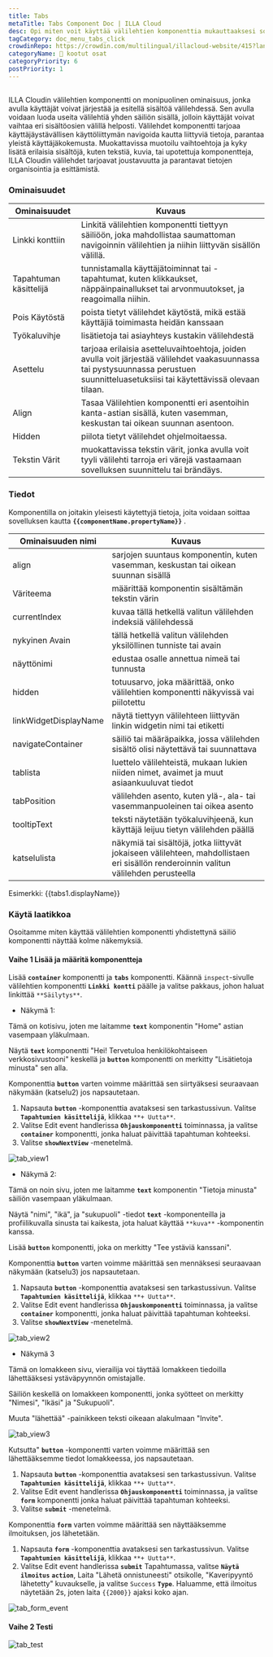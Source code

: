 ```yaml
---
title: Tabs
metaTitle: Tabs Component Doc | ILLA Cloud
desc: Opi miten voit käyttää välilehtien komponenttia mukauttaaksesi sovellustasi ILLA Cloudissa.
tagCategory: doc_menu_tabs_click
crowdinRepo: https://crowdin.com/multilingual/illacloud-website/415?languages=fi&filter=basic&value=0
categoryName: 🧬 kootut osat
categoryPriority: 6
postPriority: 1
---
```


## <h2 hidden>Mitä välilehdet ovat?</h2>

ILLA Cloudin välilehtien komponentti on monipuolinen ominaisuus, jonka avulla käyttäjät voivat järjestää ja esitellä sisältöä välilehdessä. Sen avulla voidaan luoda useita välilehtiä yhden säiliön sisällä, jolloin käyttäjät voivat vaihtaa eri sisältöosien välillä helposti. Välilehdet komponentti tarjoaa käyttäjäystävällisen käyttöliittymän navigoida kautta liittyviä tietoja, parantaa yleistä käyttäjäkokemusta. Muokattavissa muotoilu vaihtoehtoja ja kyky lisätä erilaisia sisältöjä, kuten tekstiä, kuvia, tai upotettuja komponentteja, ILLA Cloudin välilehdet tarjoavat joustavuutta ja parantavat tietojen organisointia ja esittämistä.

### Ominaisuudet

| Ominaisuudet                 | Kuvaus                                                                                                                                                                               |
| ---------------------------- | ------------------------------------------------------------------------------------------------------------------------------------------------------------------------------------ |
| Linkki konttiin              | Linkitä välilehtien komponentti tiettyyn säiliöön, joka mahdollistaa saumattoman navigoinnin välilehtien ja niihin liittyvän sisällön välillä.                                       |
| Tapahtuman käsittelijä       | tunnistamalla käyttäjätoiminnat tai -tapahtumat, kuten klikkaukset, näppäinpainallukset tai arvonmuutokset, ja reagoimalla niihin.                                                   |
| Pois Käytöstä                | poista tietyt välilehdet käytöstä, mikä estää käyttäjiä toimimasta heidän kanssaan                                                                                                   |
| Työkaluvihje                 | lisätietoja tai asiayhteys kustakin välilehdestä                                                                                                                                     |
| Asettelu                     | tarjoaa erilaisia asetteluvaihtoehtoja, joiden avulla voit järjestää välilehdet vaakasuunnassa tai pystysuunnassa perustuen suunnitteluasetuksiisi tai käytettävissä olevaan tilaan. |
| Align                        | Tasaa Välilehtien komponentti eri asentoihin kanta-astian sisällä, kuten vasemman, keskustan tai oikean suunnan asentoon.                                                            |
| Hidden                       | piilota tietyt välilehdet ohjelmoitaessa.                                                                                                                                            |
| Tekstin Värit                | muokattavissa tekstin värit, jonka avulla voit tyyli välilehti tarroja eri värejä vastaamaan sovelluksen suunnittelu tai brändäys.                                                   |

### Tiedot

Komponentilla on joitakin yleisesti käytettyjä tietoja, joita voidaan soittaa sovelluksen kautta **`{{componentName.propertyName}}`** .

| Ominaisuuden nimi         | Kuvaus                                                                                                                               |
| ------------------------- | ------------------------------------------------------------------------------------------------------------------------------------ |
| align                     | sarjojen suuntaus komponentin, kuten vasemman, keskustan tai oikean suunnan sisällä                                                  |
| Väriteema                 | määrittää komponentin sisältämän tekstin värin                                                                                       |
| currentIndex              | kuvaa tällä hetkellä valitun välilehden indeksiä välilehdessä                                                                        |
| nykyinen Avain            | tällä hetkellä valitun välilehden yksilöllinen tunniste tai avain                                                                    |
| näyttönimi                | edustaa osalle annettua nimeä tai tunnusta                                                                                           |
| hidden                    | totuusarvo, joka määrittää, onko välilehtien komponentti näkyvissä vai piilotettu                                                    |
| linkWidgetDisplayName     | näytä tiettyyn välilehteen liittyvän linkin widgetin nimi tai etiketti                                                               |
| navigateContainer         | säiliö tai määräpaikka, jossa välilehden sisältö olisi näytettävä tai suunnattava                                                    |
| tablista                  | luettelo välilehteistä, mukaan lukien niiden nimet, avaimet ja muut asiaankuuluvat tiedot                                            |
| tabPosition               | välilehden asento, kuten ylä-, ala- tai vasemmanpuoleinen tai oikea asento                                                           |
| tooltipText               | teksti näytetään työkaluvihjeenä, kun käyttäjä leijuu tietyn välilehden päällä                                                       |
| katselulista              | näkymiä tai sisältöjä, jotka liittyvät jokaiseen välilehteen, mahdollistaen eri sisällön renderoinnin valitun välilehden perusteella |

Esimerkki: {{tabs1.displayName}}

### Käytä laatikkoa

Osoitamme miten käyttää välilehtien komponentti yhdistettynä säiliö komponentti näyttää kolme näkemyksiä.

#### Vaihe 1 Lisää ja määritä komponentteja

Lisää **`container`** komponentti ja **`tabs`** komponentti. Käännä `inspect`-sivulle välilehtien komponentti **`Linkki kontti`** päälle ja valitse pakkaus, johon haluat linkittää `**Säilytys**`.

-   Näkymä 1:

Tämä on kotisivu, joten me laitamme **`text`** komponentin "Home" astian vasempaan yläkulmaan.

Näytä **`text`** komponentti "Hei! Tervetuloa henkilökohtaiseen verkkosivustooni" keskellä ja **`button`** komponentti on merkitty "Lisätietoja minusta" sen alla.

Komponenttia **`button`** varten voimme määrittää sen siirtyäksesi seuraavaan näkymään (katselu2) jos napsautetaan.

1.  Napsauta **`button`** -komponenttia avataksesi sen tarkastussivun. Valitse **`Tapahtumien käsittelijä`**, klikkaa `**+ Uutta**`.
2.  Valitse Edit event handlerissa **`Ohjauskomponentti`** toiminnassa, ja valitse **`container`** komponentti, jonka haluat päivittää tapahtuman kohteeksi.
3.  Valitse **`showNextView`** -menetelmä.

![tab_view1](https://cdn.illacloud.com/official-website/img/docs/tab_view1.jpg)

-   Näkymä 2:

Tämä on noin sivu, joten me laitamme **`text`** komponentin "Tietoja minusta" säiliön vasempaan yläkulmaan.

Näytä "nimi", "ikä", ja "sukupuoli" -tiedot **`text`** -komponenteilla ja profiilikuvalla sinusta tai kaikesta, jota haluat käyttää `**kuva**` -komponentin kanssa.

Lisää **`button`** komponentti, joka on merkitty "Tee ystäviä kanssani".

Komponenttia **`button`** varten voimme määrittää sen mennäksesi seuraavaan näkymään (katselu3) jos napsautetaan.

1.  Napsauta **`button`** -komponenttia avataksesi sen tarkastussivun. Valitse **`Tapahtumien käsittelijä`**, klikkaa `**+ Uutta**`.
2.  Valitse Edit event handlerissa **`Ohjauskomponentti`** toiminnassa, ja valitse **`container`** komponentti, jonka haluat päivittää tapahtuman kohteeksi.
3.  Valitse **`showNextView`** -menetelmä.

![tab_view2](https://cdn.illacloud.com/official-website/img/docs/tab_view2.jpg)

-   Näkymä 3

Tämä on lomakkeen sivu, vierailija voi täyttää lomakkeen tiedoilla lähettääksesi ystäväpyynnön omistajalle.

Säiliön keskellä on lomakkeen komponentti, jonka syötteet on merkitty "Nimesi", "Ikäsi" ja "Sukupuoli".

Muuta "lähettää" -painikkeen teksti oikeaan alakulmaan "Invite".

![tab_view3](https://cdn.illacloud.com/official-website/img/docs/tab_view3.jpg)

Kutsutta" **`button`** -komponentti varten voimme määrittää sen lähettääksemme tiedot lomakkeessa, jos napsautetaan.

1.  Napsauta **`button`** -komponenttia avataksesi sen tarkastussivun. Valitse **`Tapahtumien käsittelijä`**, klikkaa `**+ Uutta**`.
2.  Valitse Edit event handlerissa **`Ohjauskomponentti`** toiminnassa, ja valitse **`form`** komponentti jonka haluat päivittää tapahtuman kohteeksi.
3.  Valitse **`submit`** -menetelmä.

Komponenttia **`form`** varten voimme määrittää sen näyttääksemme ilmoituksen, jos lähetetään.

1.  Napsauta **`form`** -komponenttia avataksesi sen tarkastussivun. Valitse **`Tapahtumien käsittelijä`**, klikkaa `**+ Uutta**`.
2.  Valitse Edit event handlerissa **`submit`** Tapahtumassa, valitse **`Näytä ilmoitus`** **`action`**, Laita "Lähetä onnistuneesti" otsikolle, "Kaveripyyntö lähetetty" kuvaukselle, ja valitse `Success` **`Type`**. Haluamme, että ilmoitus näytetään 2s, joten laita `{{2000}}` ajaksi koko ajan.

![tab_form_event](https://cdn.illacloud.com/official-website/img/docs/tab_form_event.jpg)

#### Vaihe 2 Testi

![tab_test](https://cdn.illacloud.com/official-website/img/docs/tab_test.gif)
